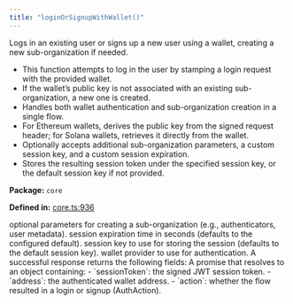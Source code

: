 ```yaml
---
title: "loginOrSignupWithWallet()"
---
```



<H3Bordered text="Overview" />

Logs in an existing user or signs up a new user using a wallet, creating a new sub-organization if needed.

<ul>
  <li>This function attempts to log in the user by stamping a login request with the provided wallet.</li>
  <li>If the wallet’s public key is not associated with an existing sub-organization, a new one is created.</li>
  <li>Handles both wallet authentication and sub-organization creation in a single flow.</li>
  <li>For Ethereum wallets, derives the public key from the signed request header; for Solana wallets, retrieves it directly from the wallet.</li>
  <li>Optionally accepts additional sub-organization parameters, a custom session key, and a custom session expiration.</li>
  <li>Stores the resulting session token under the specified session key, or the default session key if not provided.</li>
</ul>

<p><strong>Package:</strong> <code>core</code></p>

<p><strong>Defined in:</strong> <a href="https://github.com/tkhq/sdk/blob/main/packages/core/src/__clients__/core.ts#L936">core.ts:936</a></p>

<H3Bordered text="Parameters" />

<ParamField body="params" type='object' required={true} path="params" >
  <Expandable title="params details">
    <NestedParam parentKey="params" childKey="createSubOrgParams" type='CreateSubOrgParams' required={false}>
optional parameters for creating a sub-organization (e.g., authenticators, user metadata).
</NestedParam>
    <NestedParam parentKey="params" childKey="expirationSeconds" type='string' required={false}>
session expiration time in seconds (defaults to the configured default).
</NestedParam>
    <NestedParam parentKey="params" childKey="sessionKey" type='string' required={false}>
session key to use for storing the session (defaults to the default session key).
</NestedParam>
    <NestedParam parentKey="params" childKey="walletProvider" type='WalletProvider' required={true}>
wallet provider to use for authentication.
</NestedParam>
  </Expandable>
</ParamField>

<H3Bordered text="Response" />
A successful response returns the following fields:

<ResponseField name="returns" type="WalletAuthResult & object" required={true} >
  A promise that resolves to an object containing:
         - `sessionToken`: the signed JWT session token.
         - `address`: the authenticated wallet address.
         - `action`: whether the flow resulted in a login or signup (AuthAction).
</ResponseField>
